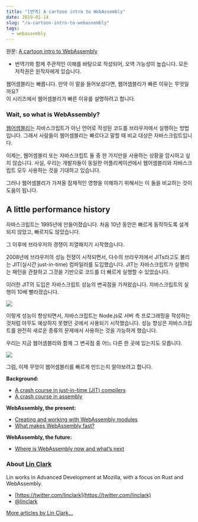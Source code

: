 ```yaml
---
title: "[번역] A cartoon intro to WebAssembly"
date: 2019-01-14
slug: "/a-cartoon-intro-to-webassembly"
tags:
  - webassembly
---
```

원문: <a target="_blank" rel="noopener noreferrer" href="https://hacks.mozilla.org/2017/02/a-cartoon-intro-to-webassembly/">A cartoon intro to WebAssembly</a>
- 번역기와 함께 주관적인 이해를 바탕으로 작성되어, 오역 가능성이 높습니다. 모든 저작권은 원작자에게 있습니다.

웹어셈블리는 빠릅니다. 만약 이 말을 들어보셨다면, 웹어셈블리가 빠른 이유는 무엇일까요?  
이 시리즈에서 웹어셈블리가 빠른 이유를 설명하려고 합니다.

### Wait, so what is WebAssembly?
[웹어셈블리](https://research.mozilla.org/webassembly/)는 자바스크립트가 아닌 언어로 작성된 코드를 브라우저에서 실행하는 방법입니다. 그래서 사람들이 웹어셈블리는 빠르다고 말할 때 비교 대상은 자바스크립트입니다.

이제는, 웹어셈블리 또는 자바스크립트 둘 중 한 가지만을 사용하는 상황을 암시하고 싶지 않습니다. 사실, 우리는 개발자들이 동일한 어플리케이션에서 웹어셈블리와 자바스크립트 모두 사용하는 것을 기대하고 있습니다.

그러나 웹어셈블리가 가져올 잠재적인 영향을 이해하기 위해서는 이 둘을 비교하는 것이 도움이 됩니다.

## A little performance history

자바스크립트는 1995년에 만들어졌습니다. 처음 10년 동안은 빠르게 동작하도록 설계되지 않았고, 빠르지도 않았습니다.

그 이후에 브라우저의 경쟁이 치열해지기 시작했습니다.

2008년에 브라우저의 성능 전쟁이 시작되면서, 다수의 브라우저에서 JITs라고도 불리는 JIT(실시간 just-in-time) 컴파일러를 도입했습니다. JIT는 자바스크립트가 실행되는 패턴을 관찰하고 그것을 기반으로 코드를 더 빠르게 실행할 수 있었습니다.

이러한 JIT의 도입은 자바스크립트 성능의 변곡점을 가져왔습니다. 자바스크립트의 실행이 10배 빨라졌습니다.

![](https://hacks.mozilla.org/files/2017/02/01-01-perf_graph05-768x628.png)

이렇게 성능이 향상되면서, 자바스크립트는 Node.js로 서버 측 프로그래밍을 작성하는 것처럼 아무도 예상하지 못했던 곳에서 사용되기 시작했습니다. 성능 향상은 자바스크립트를 완전히 새로운 종류의 문제에서 사용하는 것을 가능하게 했습니다.

우리는 지금 웹어셈블리와 함께 그 변곡점 중 어느 다른 한 곳에 있는지도 모릅니다.

![](https://hacks.mozilla.org/files/2017/02/01-02-perf_graph10-768x633.png)

그럼, 이제 무엇이 웹어셈블리를 빠르게 만드는지 알아보려고 합니다.

**Background:**

- [A crash course in just-in-time (JIT) compilers](https://hacks.mozilla.org/2017/02/a-crash-course-in-just-in-time-jit-compilers/)
- [A crash course in assembly](https://hacks.mozilla.org/2017/02/a-crash-course-in-assembly/)

**WebAssembly, the present:**

- [Creating and working with WebAssembly modules](https://hacks.mozilla.org/2017/02/creating-and-working-with-webassembly-modules/)
- [What makes WebAssembly fast?](https://hacks.mozilla.org/2017/02/what-makes-webassembly-fast/)

**WebAssembly, the future:**

- [Where is WebAssembly now and what’s next](https://hacks.mozilla.org/?p=30522)

### About [Lin Clark](https://twitter.com/linclark)

Lin works in Advanced Development at Mozilla, with a focus on Rust and WebAssembly.

- [https://twitter.com/linclark](https://twitter.com/linclark)
- [@linclark](http://twitter.com/linclark)

[More articles by Lin Clark…](https://hacks.mozilla.org/author/lclarkmozilla-com/)
